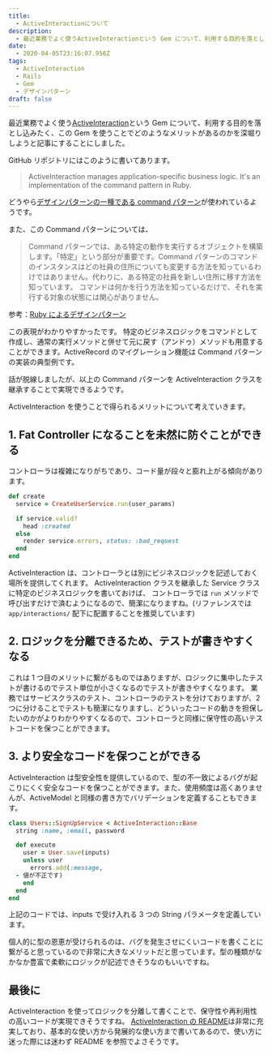 ```yaml
---
title:
  - ActiveInteractionについて
description:
  - 最近業務でよく使うActiveInteractionという Gem について、利用する目的を落とし込みたく、この Gem を使うことでどのようなメリットがあるのかを深堀りしようと記事にすることにしました。
date:
  - 2020-04-05T23:16:07.956Z
tags:
  - ActiveInteraction
  - Rails
  - Gem
  - デザインパターン
draft: false
---
```


最近業務でよく使う[ActiveInteraction](https://github.com/AaronLasseigne/active_interaction)という Gem について、利用する目的を落とし込みたく、この Gem を使うことでどのようなメリットがあるのかを深堀りしようと記事にすることにしました。

GitHub リポジトリにはこのように書いてあります。

> ActiveInteraction manages application-specific business logic.
> It's an implementation of the command pattern in Ruby.

どうやら[デザインパターンの一種である command パターン](https://www.techscore.com/tech/DesignPattern/Command.html/)が使われているようです。

また、この Command パターンについては、

> Command パターンでは、ある特定の動作を実行するオブジェクトを構築します。「特定」という部分が重要です。Command パターンのコマンドのインスタンスはどの社員の住所についても変更する方法を知っているわけではありません。代わりに、ある特定の社員を新しい住所に移す方法を知っています。
> コマンドは何かを行う方法を知っているだけで、それを実行する対象の状態には関心がありません。

参考：[Ruby によるデザインパターン](https://www.amazon.co.jp/Ruby%E3%81%AB%E3%82%88%E3%82%8B%E3%83%87%E3%82%B6%E3%82%A4%E3%83%B3%E3%83%91%E3%82%BF%E3%83%BC%E3%83%B3-Russ-Olsen/dp/4894712857)

この表現がわかりやすかったです。
特定のビジネスロジックをコマンドとして作成し、通常の実行メソッドと併せて元に戻す（アンドゥ）メソッドも用意することができます。ActiveRecord のマイグレーション機能は Command パターンの実装の典型例です。

話が脱線しましたが、以上の Command パターンを ActiveInteraction クラスを継承することで実現できるようです。

ActiveInteraction を使うことで得られるメリットについて考えていきます。

## 1. Fat Controller になることを未然に防ぐことができる

コントローラは複雑になりがちであり、コード量が段々と膨れ上がる傾向があります。

```rb
def create
  service = CreateUserService.run(user_params)

  if service.valid?
    head :created
  else
    render service.errors, status: :bad_request
  end
end
```

ActiveInteraction は、コントローラとは別にビジネスロジックを記述しておく場所を提供してくれます。
ActiveInteraction クラスを継承した Service クラスに特定のビジネスロジックを書いておけば、
コントローラでは `run` メソッドで呼び出すだけで済むようになるので、簡潔になりますね。(リファレンスでは `app/interactions/` 配下に配置することを推奨しています)

## 2. ロジックを分離できるため、テストが書きやすくなる

これは 1 つ目のメリットに繋がるものではありますが、ロジックに集中したテストが書けるのでテスト単位が小さくなるのでテストが書きやすくなります。
業務ではサービスクラスのテスト、コントローラのテストを分けておりますが、2 つに分けることでテストも簡潔になりますし、どういったコードの動きを担保したいのかがよりわかりやすくなるので、コントローラと同様に保守性の高いテストコードを保つことができます。

## 3. より安全なコードを保つことができる

ActiveInteraction は型安全性を提供しているので、型の不一致によるバグが起こりにくく安全なコードを保つことができます。また、使用頻度は高くありませんが、ActiveModel と同様の書き方でバリデーションを定義することもできます。

```rb
class Users::SignUpService < ActiveInteraction::Base
  string :name, :email, password

  def execute
    user = User.save(inputs)
    unless user
      errors.add(:message,
  - 値が不正です)
    end
  end
end
```

上記のコードでは、inputs で受け入れる 3 つの String パラメータを定義しています。

個人的に型の恩恵が受けられるのは、バグを発生させにくいコードを書くことに繋がると思っているので非常に大きなメリットだと思っています。型の種類がなかなか豊富で柔軟にロジックが記述できそうなのもいいですね。

## 最後に

ActiveInteraction を使ってロジックを分離して書くことで、保守性や再利用性の高いコードが実現できそうですね。
[ActiveInteraction の README](https://github.com/AaronLasseigne/active_interaction)は非常に充実しており、基本的な使い方から発展的な使い方まで書いてあるので、使い方に迷った際には迷わず README を参照でよさそうです。
